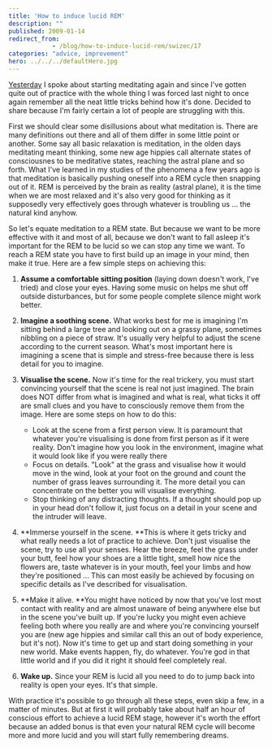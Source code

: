 ```yaml
---
title: 'How to induce lucid REM'
description: ""
published: 2009-01-14
redirect_from: 
            - /blog/how-to-induce-lucid-rem/swizec/17
categories: "advice, improvement"
hero: ../../../defaultHero.jpg
---
```

[Yesterday](http://swizec.com/blog/powernaps-and-gambling/2/416) I spoke about starting meditating again and since I&#x27;ve gotten quite out of practice with the whole thing I was forced last night to once again remember all the neat little tricks behind how it&#x27;s done. Decided to share because I&#x27;m fairly certain a lot of people are struggling with this.

First we should clear some disillusions about what meditation is. There are many definitions out there and all of them differ in some little point or another. Some say all basic relaxation is meditation, in the olden days meditating meant thinking, some new age hippies call alternate states of consciousnes to be meditative states, reaching the astral plane and so forth. What I&#x27;ve learned in my studies of the phenomena a few years ago is that meditation is basically pushing oneself into a REM cycle then snapping out of it. REM is perceived by the brain as reality (astral plane), it is the time when we are most relaxed and it&#x27;s also very good for thinking as it supposedly very effectively goes through whatever is troubling us ... the natural kind anyhow.

So let&#x27;s equate meditation to a REM state. But because we want to be more effective with it and most of all, because we don&#x27;t want to fall asleep it&#x27;s important for the REM to be lucid so we can stop any time we want. To reach a REM state you have to first build up an image in your mind, then make it true. Here are a few simple steps on achieving this:

1. **Assume a comfortable sitting position** (laying down doesn&#x27;t work, I&#x27;ve tried) and close your eyes. Having some music on helps me shut off outside disturbances, but for some people complete silence might work better.

2. **Imagine a soothing scene.** What works best for me is imagining I&#x27;m sitting behind a large tree and looking out on a grassy plane, sometimes nibbling on a piece of straw. It&#x27;s usually very helpful to adjust the scene according to the current season. What&#x27;s most important here is imagining a scene that is simple and stress-free because there is less detail for you to imagine.

3. **Visualise the scene.** Now it&#x27;s time for the real trickery, you must start convincing yourself that the scene is real not just imagined. The brain does NOT differ from what is imagined and what is real, what ticks it off are small clues and you have to consciously remove them from the image. Here are some steps on how to do this:

   - Look at the scene from a first person view. It is paramount that whatever you&#x27;re visualising is done from first person as if it were reality. Don&#x27;t imagine how you look in the environment, imagine what it would look like if you were really there
   - Focus on details. &quot;Look&quot; at the grass and visualise how it would move in the wind, look at your foot on the ground and count the number of grass leaves surrounding it. The more detail you can concentrate on the better you will visualise everything.
   - Stop thinking of any distracting thoughts. If a thought should pop up in your head don&#x27;t follow it, just focus on a detail in your scene and the intruder will leave.

4. **Immerse yourself in the scene. **This is where it gets tricky and what really needs a lot of practice to achieve. Don&#x27;t just visualise the scene, try to use all your senses. Hear the breeze, feel the grass under your butt, feel how your shoes are a little tight, smell how nice the flowers are, taste whatever is in your mouth, feel your limbs and how they&#x27;re positioned ... This can most easily be achieved by focusing on specific details as I&#x27;ve described for visualisation.

5. **Make it alive. **You might have noticed by now that you&#x27;ve lost most contact with reality and are almost unaware of being anywhere else but in the scene you&#x27;ve built up. If you&#x27;re lucky you might even achieve feeling both where you really are and where you&#x27;re convincing yourself you are (new age hippies and similar call this an out of body experience, but it&#x27;s not). Now it&#x27;s time to get up and start doing something in your new world. Make events happen, fly, do whatever. You&#x27;re god in that little world and if you did it right it should feel completely real.

6. **Wake up.** Since your REM is lucid all you need to do to jump back into reality is open your eyes. It&#x27;s that simple.

With practice it&#x27;s possible to go through all these steps, even skip a few, in a matter of minutes. But at first it will probably take about half an hour of conscious effort to achieve a lucid REM stage, however it&#x27;s worth the effort because an added bonus is that even your natural REM cycle will become more and more lucid and you will start fully remembering dreams.